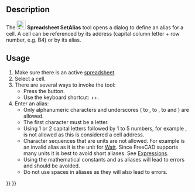 <languages/>

{{Docnav
|[[Spreadsheet_StyleUnderline|StyleUnderline]]
|[[Spreadsheet_Preferences|Preferences]]
|[[Spreadsheet_Workbench|Spreadsheet]]
|IconL=Spreadsheet_StyleUnderline.svg
|IconR=Preferences-spreadsheet.svg
|IconC=Workbench_Spreadsheet.svg
}}

{{GuiCommand
|Name=Spreadsheet SetAlias
|MenuLocation=-
|Workbenches=[[Spreadsheet_Workbench|Spreadsheet]]
|Shortcut={{KEY|Ctrl}}+{{KEY|Shift}}+{{KEY|A}}
|Version=0.17
}}

==Description==

The [[File:Spreadsheet_SetAlias.svg|24px]] '''Spreadsheet SetAlias''' tool opens a dialog to define an alias for a cell. A cell can be referenced by its address (capital column letter + row number, e.g. B4) or by its alias.

==Usage==

# Make sure there is an active [[Spreadsheet_CreateSheet|spreadsheet]].
# Select a cell.
# There are several ways to invoke the tool:
#* Press the {{Button|[[File:Spreadsheet_SetAlias.svg|16px]] [[Spreadsheet_SetAlias|Set Alias]]}} button.
#* Use the keyboard shortcut: {{KEY|Ctrl}}+{{KEY|Shift}}+{{KEY|A}}.
# Enter an alias:
#* Only alphanumeric characters and underscores ({{incode|A}} to {{incode|Z}}, {{incode|a}} to {{incode|z}}, {{incode|0}} to {{incode|9}} and {{incode|_}}) are allowed.
#* The first character must be a letter.
#* Using 1 or 2 capital letters followed by 1 to 5 numbers, for example {{incode|AB123}}, is not allowed as this is considered a cell address.
#* Character sequences that are units are not allowed. For example {{incode|W}} is an invalid alias as it is the unit for [https://en.wikipedia.org/wiki/Watt Watt]. Since FreeCAD supports many units it is best to avoid short aliases. See [[Expressions#Units|Expressions]].
#* Using the mathematical constants {{incode|pi}} and {{incode|e}} as aliases will lead to errors and should be avoided.
#* Do not use spaces in aliases as they will also lead to errors.


{{Docnav
|[[Spreadsheet_StyleUnderline|StyleUnderline]]
|[[Spreadsheet_Preferences|Preferences]]
|[[Spreadsheet_Workbench|Spreadsheet]]
|IconL=Spreadsheet_StyleUnderline.svg
|IconR=Preferences-spreadsheet.svg
|IconC=Workbench_Spreadsheet.svg
}}

{{Spreadsheet_Tools_navi{{#translation:}}}}
{{Userdocnavi{{#translation:}}}}